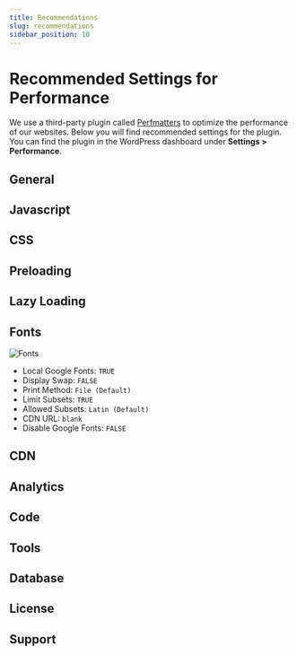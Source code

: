 ```yaml
---
title: Recommendations
slug: recommendations
sidebar_position: 10
---
```


# Recommended Settings for Performance

We use a third-party plugin called [Perfmatters](https://perfmatters.io/) to optimize the performance of our websites. Below you will find recommended settings for the plugin. You can find the plugin in the WordPress dashboard under **Settings > Performance**.

## General

## Javascript

## CSS

## Preloading

## Lazy Loading

## Fonts

![Fonts](./img/fonts.jpg)

- Local Google Fonts: `TRUE`
- Display Swap: `FALSE`
- Print Method: `File (Default)`
- Limit Subsets: `TRUE`
- Allowed Subsets: `Latin (Default)`
- CDN URL: `blank`
- Disable Google Fonts: `FALSE`

## CDN

## Analytics

## Code

## Tools

## Database

## License

## Support
